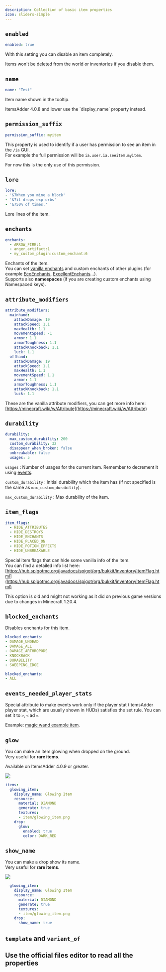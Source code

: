 ```yaml
---
description: Collection of basic item properties
icon: sliders-simple
---
```


## `enabled`

```yaml
enabled: true
```

With this setting you can disable an item completely.


<Warning>
Items won't be deleted from the world or inventories if you disable them.
</Warning>


## `name`

```yaml
name: "Test"
```

Item name shown in the tooltip.


<Warning>
ItemsAdder 4.0.8 and lower use the `display_name` property instead.
</Warning>


## `permission_suffix`

```yaml
permission_suffix: myitem
```

This property is used to identify if a user has permission to see an item in the `/ia` GUI.\
For example the full permission will be `ia.user.ia.seeitem.myitem`.

For now this is the only use of this permission.


<Card title="Permission" icon="text" href="/permission" horizontal></Card>


## `lore`

```yaml
lore:
- '&7When you mine a block'
- '&7it drops exp orbs'
- '&750% of times.'
```

Lore lines of the item.

## `enchants`

```yaml
enchants:
  - ARROW_FIRE:1
  - anger_artifact:1
  - my_custom_plugin:custom_enchant:6
```

Enchants of the item.\
You can set [vanilla enchants](https://hub.spigotmc.org/javadocs/bukkit/org/bukkit/enchantments/Enchantment.html) and custom enchants of other plugins (for example [EcoEnchants](/../../compatibility-with-other-plugins/compatible/ecoenchants), [ExcellentEnchants](https://www.spigotmc.org/resources/goldenenchants-%E2%80%A2-more-vanilla-like-enchantments-1-14-1-16.61693/)...).\
Supports also **namespaces** (if you are creating custom enchants using Namespaced keys).

## `attribute_modifiers`

```yaml
attribute_modifiers:
  mainhand:
    attackDamage: 19
    attackSpeed: 1.1
    maxHealth: 1.1
    movementSpeed: -1
    armor: 1.1
    armorToughness: 1.1
    attackKnockback: 1.1
    luck: 1.1
  offhand:
    attackDamage: 19
    attackSpeed: 1.1
    maxHealth: 1.1
    movementSpeed: 1.1
    armor: 1.1
    armorToughness: 1.1
    attackKnockback: 1.1
    luck: 1.1
```

These are the vanilla attribute modifiers, you can get more info here: [https://minecraft.wiki/w/Attribute](https://minecraft.wiki/w/Attribute)

## `durability`

```yaml
durability:
  max_custom_durability: 200
  custom_durability: 32
  disappear_when_broken: false
  unbreakable: false
  usages: 5
```

`usages` : Number of usages for the current item. Remember to decrement it using [events](events/).

`custom_durability` : Initial durability which the item has (if not specified is the same as `max_custom_durability`).

`max_custom_durability` : Max durability of the item.

## `item_flags`

```yaml
item_flags:
  - HIDE_ATTRIBUTES
  - HIDE_DESTROYS
  - HIDE_ENCHANTS
  - HIDE_PLACED_ON
  - HIDE_POTION_EFFECTS
  - HIDE_UNBREAKABLE
```

Special item flags that can hide some vanilla info of the item.\
You can find a detailed info list here: [https://hub.spigotmc.org/javadocs/spigot/org/bukkit/inventory/ItemFlag.html](https://hub.spigotmc.org/javadocs/spigot/org/bukkit/inventory/ItemFlag.html)


<Note>
This option is old and might not working as it did on previous game versions due to changes in Minecraft 1.20.4.
</Note>


## `blocked_enchants`

Disables enchants for this item.

<Tabs>
  <Tab title="Disable some enchants">

```yaml
blocked_enchants:
- DAMAGE_UNDEAD
- DAMAGE_ALL
- DAMAGE_ARTHROPODS
- KNOCKBACK
- DURABILITY
- SWEEPING_EDGE
```

  </Tab>
  <Tab title="Disable all enchants">

```yaml
blocked_enchants:
- ALL
```

  </Tab>
</Tabs>


## `events_needed_player_stats`

Special attribute to make events work only if the player stat (ItemsAdder player stat, which are usually shown in HUDs) satisfies the set rule. You can set it to `>`, `<` ad `=`.

Example: [magic wand example item](/other-items-examples/magic-wand).

## `glow`

You can make an item glowing when dropped on the ground.\
Very useful for **rare items**.


<Warning>
Available on ItemsAdder 4.0.9 or greater.
</Warning>


![](</assets/images/immagine (16).png>)

```yaml
items:
  glowing_item:
    display_name: Glowing Item
    resource:
      material: DIAMOND
      generate: true
      textures:
      - item/glowing_item.png
    drop:
      glow:
        enabled: true
        color: DARK_RED
```

## `show_name`

You can make a drop show its name.\
Very useful for **rare items**.

![](</assets/images/immagine (118) (2) (3).png>)

```yaml
  glowing_item:
    display_name: Glowing Item
    resource:
      material: DIAMOND
      generate: true
      textures:
      - item/glowing_item.png
    drop:
      show_name: true
```

## `template` and `variant_of`


<Card title="Templates And Variants" icon="text" href="/templates-and-variants" horizontal></Card>


## Use the official files editor to read all the properties


<Card title="Files Editor" icon="text" href="/beginners/files-editor" horizontal></Card>

